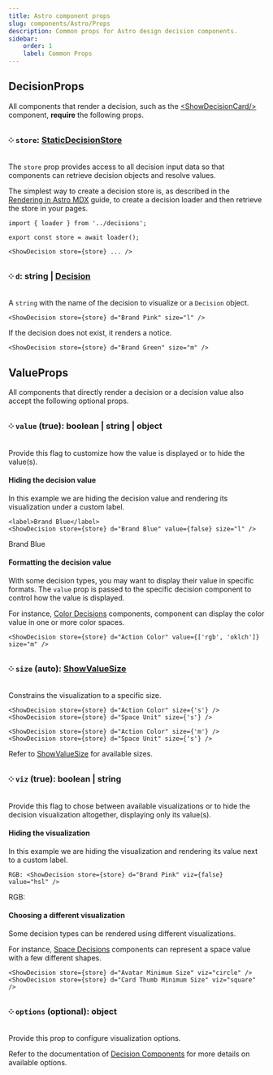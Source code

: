 ```yaml
---
title: Astro component props
slug: components/Astro/Props
description: Common props for Astro design decision components.
sidebar:
    order: 1
    label: Common Props
---
```





## DecisionProps

All components that render a decision, such as the
[&lt;ShowDecisionCard/&gt;](/components/Astro/Cards/show-decision-card/) component,
**require** the following props.

### ༶ `store`: [StaticDecisionStore](/api/designer-functions/Types/StaticDecisionStore)

The `store` prop provides access to all decision input data so that components can
retrieve decision objects and resolve values.

The simplest way to create a decision store is, as described in the
[Rendering in Astro MDX](/guides/documenting-design-decisions-with-astro-and-mdx)
guide, to create a decision loader and then retrieve the store in your pages.

```mdx
import { loader } from '../decisions';

export const store = await loader();

<ShowDecision store={store} ... />
```

### ༶ `d`: string | [Decision](/api/designer-decisions/Types/Decision)

A `string` with the name of the decision to visualize or a `Decision` object.

```mdx
<ShowDecision store={store} d="Brand Pink" size="l" />
```

<CardGrid>
    <ShowDecision store={store} d="Brand Pink" size="l" />
</CardGrid>

If the decision does not exist, it renders a notice.

```mdx
<ShowDecision store={store} d="Brand Green" size="m" />
```

<CardGrid>
    <ShowDecision store={store} d="Brand Green" size="m" />
</CardGrid>

## ValueProps

All components that directly render a decision or a decision value also
accept the following optional props.

### ༶ `value` (true): boolean | string | object

Provide this flag to customize how the value is displayed or to hide
the value(s).

#### Hiding the decision value

In this example we are hiding the decision value and rendering its visualization
under a custom label.

```mdx
<label>Brand Blue</label>
<ShowDecision store={store} d="Brand Blue" value={false} size="l" />
```

<FlexStack vpad>
    <label>Brand Blue</label>
    <ShowDecision store={store} d="Brand Blue" value={false} size="l" />
</FlexStack>

#### Formatting the decision value

With some decision types, you may want to display their value in specific formats. The `value`
prop is passed to the specific decision component to control how the value is displayed.

For instance, [Color Decisions](/components/Astro/Decisions/color) components,
component can display the color value in one or more color spaces.

```mdx
<ShowDecision store={store} d="Action Color" value={['rgb', 'oklch']} size="m" />
```

<CardGrid>
    <ShowDecision store={store} d="Action Color" value={['rgb', 'oklch']} size="m" />
</CardGrid>

### ༶ `size` (auto): [ShowValueSize](/api/designer-shows/Types/ShowValueSize/)

Constrains the visualization to a specific size.

```mdx
<ShowDecision store={store} d="Action Color" size={'s'} />
<ShowDecision store={store} d="Space Unit" size={'s'} />

<ShowDecision store={store} d="Action Color" size={'m'} />
<ShowDecision store={store} d="Space Unit" size={'s'} />
```

<FlexStack vpad>
    <CardGrid>
        <ShowDecision store={store} d="Action Color" size={'s'} />
        <ShowDecision store={store} d="Space Unit" size={'s'} />
    </CardGrid>
    <CardGrid>
        <ShowDecision store={store} d="Action Color" size={'m'} />
        <ShowDecision store={store} d="Space Unit" size={'m'} />
    </CardGrid>
</FlexStack>

Refer to [ShowValueSize](/api/designer-shows/Types/ShowValueSize) for available sizes.

### ༶ `viz` (true): boolean | string

Provide this flag to chose between available visualizations or to hide
the decision visualization altogether, displaying only its value(s).

#### Hiding the visualization

In this example we are hiding the visualization and rendering its value
next to a custom label.

```mdx
RGB: <ShowDecision store={store} d="Brand Pink" viz={false} value="hsl" />
```

<FlexRow align="center" vpad>
    RGB: <ShowDecision store={store} d="Brand Pink" viz={false} />
</FlexRow>

#### Choosing a different visualization

Some decision types can be rendered using different visualizations.

For instance, [Space Decisions](/components/Astro/Decisions/space) components
can represent a space value with a few different shapes.

```mdx
<ShowDecision store={store} d="Avatar Minimum Size" viz="circle" />
<ShowDecision store={store} d="Card Thumb Minimum Size" viz="square" />
```

<CardGrid>
    <ShowDecision store={store} d="Avatar Minimum Size" viz="circle" />
    <ShowDecision store={store} d="Card Thumb Minimum Size" viz="square" />
</CardGrid>

### ༶ `options` (optional): object

Provide this prop to configure visualization options.

Refer to the documentation of [Decision Components](/components/Astro/#decisions) for more details
on available options.
